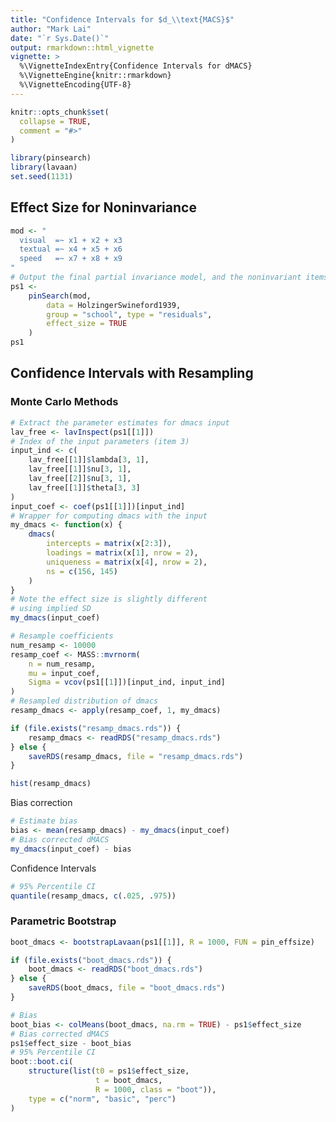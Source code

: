 ```yaml
---
title: "Confidence Intervals for $d_\\text{MACS}$"
author: "Mark Lai"
date: "`r Sys.Date()`"
output: rmarkdown::html_vignette
vignette: >
  %\VignetteIndexEntry{Confidence Intervals for dMACS}
  %\VignetteEngine{knitr::rmarkdown}
  %\VignetteEncoding{UTF-8}
---
```


```r
knitr::opts_chunk$set(
  collapse = TRUE,
  comment = "#>"
)
```

```r
library(pinsearch)
library(lavaan)
set.seed(1131)
```

## Effect Size for Noninvariance

```r
mod <- "
  visual  =~ x1 + x2 + x3
  textual =~ x4 + x5 + x6
  speed   =~ x7 + x8 + x9
"
# Output the final partial invariance model, and the noninvariant items
ps1 <-
    pinSearch(mod,
        data = HolzingerSwineford1939,
        group = "school", type = "residuals",
        effect_size = TRUE
    )
ps1
```

## Confidence Intervals with Resampling

### Monte Carlo Methods

```r
# Extract the parameter estimates for dmacs input
lav_free <- lavInspect(ps1[[1]])
# Index of the input parameters (item 3)
input_ind <- c(
    lav_free[[1]]$lambda[3, 1],
    lav_free[[1]]$nu[3, 1],
    lav_free[[2]]$nu[3, 1],
    lav_free[[1]]$theta[3, 3]
)
input_coef <- coef(ps1[[1]])[input_ind]
# Wrapper for computing dmacs with the input
my_dmacs <- function(x) {
    dmacs(
        intercepts = matrix(x[2:3]),
        loadings = matrix(x[1], nrow = 2),
        uniqueness = matrix(x[4], nrow = 2),
        ns = c(156, 145)
    )
}
# Note the effect size is slightly different
# using implied SD
my_dmacs(input_coef)
```

```r
# Resample coefficients
num_resamp <- 10000
resamp_coef <- MASS::mvrnorm(
    n = num_resamp,
    mu = input_coef,
    Sigma = vcov(ps1[[1]])[input_ind, input_ind]
)
# Resampled distribution of dmacs
resamp_dmacs <- apply(resamp_coef, 1, my_dmacs)
```

```r
if (file.exists("resamp_dmacs.rds")) {
    resamp_dmacs <- readRDS("resamp_dmacs.rds")
} else {
    saveRDS(resamp_dmacs, file = "resamp_dmacs.rds")
}
```

```r
hist(resamp_dmacs)
```

Bias correction

```r
# Estimate bias
bias <- mean(resamp_dmacs) - my_dmacs(input_coef)
# Bias corrected dMACS
my_dmacs(input_coef) - bias
```

Confidence Intervals

```r
# 95% Percentile CI
quantile(resamp_dmacs, c(.025, .975))
```

### Parametric Bootstrap

```r
boot_dmacs <- bootstrapLavaan(ps1[[1]], R = 1000, FUN = pin_effsize)
```

```r
if (file.exists("boot_dmacs.rds")) {
    boot_dmacs <- readRDS("boot_dmacs.rds")
} else {
    saveRDS(boot_dmacs, file = "boot_dmacs.rds")
}
```

```r
# Bias
boot_bias <- colMeans(boot_dmacs, na.rm = TRUE) - ps1$effect_size
# Bias corrected dMACS
ps1$effect_size - boot_bias
# 95% Percentile CI
boot::boot.ci(
    structure(list(t0 = ps1$effect_size,
                   t = boot_dmacs,
                   R = 1000, class = "boot")),
    type = c("norm", "basic", "perc")
)
```
